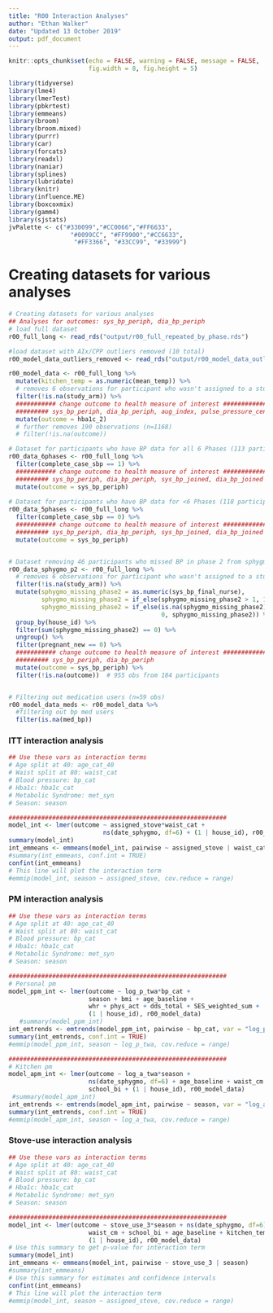 ```yaml
---
title: "R00 Interaction Analyses"
author: "Ethan Walker"
date: "Updated 13 October 2019"
output: pdf_document
---
```


```r
knitr::opts_chunk$set(echo = FALSE, warning = FALSE, message = FALSE, 
                      fig.width = 8, fig.height = 5)
```


```r
library(tidyverse)
library(lme4)
library(lmerTest)
library(pbkrtest)
library(emmeans)
library(broom)
library(broom.mixed)
library(purrr)
library(car)
library(forcats)
library(readxl)
library(naniar)
library(splines)
library(lubridate)
library(knitr)
library(influence.ME)
library(boxcoxmix)
library(gamm4)
library(sjstats)
jvPalette <- c("#330099","#CC0066","#FF6633", 
                 "#0099CC", "#FF9900","#CC6633",
                  "#FF3366", "#33CC99", "#33999")
```

# Creating datasets for various analyses
```r
# Creating datasets for various analyses
## Analyses for outcomes: sys_bp_periph, dia_bp_periph
# load full dataset
r00_full_long <- read_rds("output/r00_full_repeated_by_phase.rds")

#load dataset with AIx/CPP outliers removed (10 total)
r00_model_data_outliers_removed <- read_rds("output/r00_model_data_outliers_removed.RDS")

r00_model_data <- r00_full_long %>% 
  mutate(kitchen_temp = as.numeric(mean_temp)) %>% 
  # removes 6 observations for participant who wasn't assigned to a study arm
  filter(!is.na(study_arm)) %>%
  ########### change outcome to health measure of interest ######################
  ######### sys_bp_periph, dia_bp_periph, aug_index, pulse_pressure_central
  mutate(outcome = hba1c_2) 
  # further removes 190 observations (n=1168)
  # filter(!is.na(outcome))

# Dataset for participants who have BP data for all 6 Phases (113 participants, 678 obs)
r00_data_6phases <- r00_full_long %>%
  filter(complete_case_sbp == 1) %>% 
  ########### change outcome to health measure of interest ######################
  ######### sys_bp_periph, dia_bp_periph, sys_bp_joined, dia_bp_joined
  mutate(outcome = sys_bp_periph)
  
# Dataset for participants who have BP data for <6 Phases (118 participants, 493 obs)
r00_data_5phases <- r00_full_long %>%
  filter(complete_case_sbp == 0) %>% 
  ########### change outcome to health measure of interest ######################
  ######### sys_bp_periph, dia_bp_periph, sys_bp_joined, dia_bp_joined
  mutate(outcome = sys_bp_periph)


# Dataset removing 46 participants who missed BP in phase 2 from sphygmo malfunction
r00_data_sphygmo_p2 <- r00_full_long %>%
  # removes 6 observations for participant who wasn't assigned to a study arm
  filter(!is.na(study_arm)) %>% 
  mutate(sphygmo_missing_phase2 = as.numeric(sys_bp_final_nurse),
         sphygmo_missing_phase2 = if_else(sphygmo_missing_phase2 > 1, 1, 0),
         sphygmo_missing_phase2 = if_else(is.na(sphygmo_missing_phase2),
                                          0, sphygmo_missing_phase2)) %>%
  group_by(house_id) %>%
  filter(sum(sphygmo_missing_phase2) == 0) %>% 
  ungroup() %>% 
  filter(pregnant_new == 0) %>% 
  ########### change outcome to health measure of interest ######################
  ######### sys_bp_periph, dia_bp_periph
  mutate(outcome = sys_bp_periph) %>% 
  filter(!is.na(outcome))  # 955 obs from 184 participants   


# Filtering out medication users (n=59 obs)
r00_model_data_meds <- r00_model_data %>% 
  #filtering out bp med users
  filter(is.na(med_bp)) 
```

### ITT interaction analysis
```r
## Use these vars as interaction terms
# Age split at 40: age_cat_40
# Waist split at 80: waist_cat
# Blood pressure: bp_cat
# Hba1c: hba1c_cat
# Metabolic Syndrome: met_syn
# Season: season

############################################################
model_int <- lmer(outcome ~ assigned_stove*waist_cat + 
                          ns(date_sphygmo, df=6) + (1 | house_id), r00_model_data)
summary(model_int)
int_emmeans <- emmeans(model_int, pairwise ~ assigned_stove | waist_cat)
#summary(int_emmeans, conf.int = TRUE)
confint(int_emmeans)
# This line will plot the interaction term
#emmip(model_int, season ~ assigned_stove, cov.reduce = range)
```

### PM interaction analysis
```r
## Use these vars as interaction terms
# Age split at 40: age_cat_40
# Waist split at 80: waist_cat
# Blood pressure: bp_cat
# Hba1c: hba1c_cat
# Metabolic Syndrome: met_syn
# Season: season

############################################################
# Personal pm
model_ppm_int <- lmer(outcome ~ log_p_twa*bp_cat + 
                      season + bmi + age_baseline + 
                      whr + phys_act + dds_total + SES_weighted_sum + 
                      (1 | house_id), r00_model_data)
   #summary(model_ppm_int)
int_emtrends <- emtrends(model_ppm_int, pairwise ~ bp_cat, var = "log_p_twa")
summary(int_emtrends, conf.int = TRUE)
#emmip(model_ppm_int, season ~ log_p_twa, cov.reduce = range)

############################################################
# Kitchen pm
model_apm_int <- lmer(outcome ~ log_a_twa*season + 
                      ns(date_sphygmo, df=6) + age_baseline + waist_cm + 
                      school_bi + (1 | house_id), r00_model_data)
 #summary(model_apm_int)
int_emtrends <- emtrends(model_apm_int, pairwise ~ season, var = "log_a_twa")
summary(int_emtrends, conf.int = TRUE)
#emmip(model_apm_int, season ~ log_a_twa, cov.reduce = range)
```

### Stove-use interaction analysis
```r
## Use these vars as interaction terms
# Age split at 40: age_cat_40
# Waist split at 80: waist_cat
# Blood pressure: bp_cat
# Hba1c: hba1c_cat
# Metabolic Syndrome: met_syn
# Season: season

############################################################
model_int <- lmer(outcome ~ stove_use_3*season + ns(date_sphygmo, df=6) +
                      waist_cm + school_bi + age_baseline + kitchen_temp +
                      (1 | house_id), r00_model_data)
# Use this summary to get p-value for interaction term
summary(model_int)
int_emmeans <- emmeans(model_int, pairwise ~ stove_use_3 | season)
#summary(int_emmeans)
# Use this summary for estimates and confidence intervals
confint(int_emmeans)
# This line will plot the interaction term
#emmip(model_int, season ~ assigned_stove, cov.reduce = range)
```
